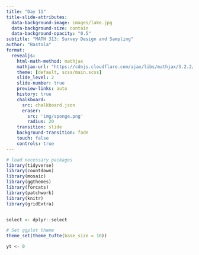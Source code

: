 ```yaml
---
title: "Day 11"
title-slide-attributes:
  data-background-image: images/lake.jpg
  data-background-size: contain
  data-background-opacity: "0.5"
subtitle: "MATH 313: Survey Design and Sampling"
author: "Bastola"
format:
  revealjs:
    html-math-method: mathjax
    mathjax-url: "https://cdnjs.cloudflare.com/ajax/libs/mathjax/3.2.2/MathJax.js"
    theme: [default, scss/main.scss]
    slide_level: 2
    slide-number: true
    preview-links: auto
    history: true
    chalkboard: 
      src: chalkboard.json
      eraser:
        src: 'img/sponge.png'
        radius: 20
    transition: slide
    background-transition: fade    
    touch: false
    controls: true
---
```


```r
# load necessary packages
library(tidyverse)
library(countdown)
library(mosaic)
library(ggthemes)
library(forcats)
library(patchwork)
library(knitr)
library(gridExtra)


select <- dplyr::select

# Set ggplot theme
theme_set(theme_tufte(base_size = 10))

yt <- 0
```


## 

::: cle5
::: font80


:::
:::

## 

::: cle5
::: font80


:::
:::

## 

::: cle5
::: font80


:::
:::

## 

::: cle5
::: font80


:::
:::

## 

::: cle5
::: font80


:::
:::

## 

::: cle5
::: font80


:::
:::

## 

::: cle5
::: font80


:::
:::

## 

::: cle5
::: font80


:::
:::

## 

::: cle5
::: font80


:::
:::

## 

::: cle5
::: font80


:::
:::
